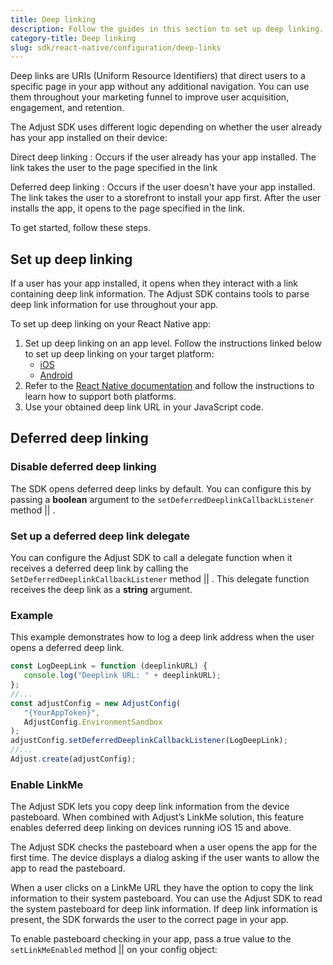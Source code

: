 ```yaml
---
title: Deep linking
description: Follow the guides in this section to set up deep linking.
category-title: Deep linking
slug: sdk/react-native/configuration/deep-links
---
```



Deep links are <Abbr>URIs (Uniform Resource Identifiers)</Abbr> that direct users to a specific page in your app without any additional navigation. You can use them throughout your marketing funnel to improve user acquisition, engagement, and retention.

The Adjust SDK uses different logic depending on whether the user already has your app installed on their device:

Direct deep linking
: Occurs if the user already has your app installed. The link takes the user to the page specified in the link

Deferred deep linking
: Occurs if the user doesn't have your app installed. The link takes the user to a storefront to install your app first. After the user installs the app, it opens to the page specified in the link.

To get started, follow these steps.

## Set up deep linking

If a user has your app installed, it opens when they interact with a link containing deep link information. The Adjust SDK contains tools to parse deep link information for use throughout your app.

To set up deep linking on your React Native app:

1. Set up deep linking on an app level. Follow the instructions linked below to set up deep linking on your target platform:
   - [iOS](/en/sdk/ios/configuration/deep-links)
   - [Android](/en/sdk/android/configuration/deep-links)
2. Refer to the [React Native documentation](https://reactnative.dev/docs/linking.html) and follow the instructions to learn how to support both platforms.
3. Use your obtained deep link URL in your JavaScript code.

## Deferred deep linking

### Disable deferred deep linking

The SDK opens deferred deep links by default. You can configure this by passing a **boolean** argument to the <Tooltip>`setDeferredDeeplinkCallbackListener` method || <SetShouldLaunchDeeplinkSig /></Tooltip>.

<SetShouldLaunchDeeplink />

### Set up a deferred deep link delegate

You can configure the Adjust SDK to call a delegate function when it receives a deferred deep link by calling the <Tooltip>`SetDeferredDeeplinkCallbackListener` method || <SetDeferredDeeplinkCallbackListenerSig /></Tooltip>. This delegate function receives the deep link as a **string** argument.

<SetDeferredDeeplinkCallbackListener />

### Example

This example demonstrates how to log a deep link address when the user opens a deferred deep link.

```jsx {1-3, 9}
const LogDeepLink = function (deeplinkURL) {
   console.log("Deeplink URL: " + deeplinkURL);
};
//...
const adjustConfig = new AdjustConfig(
   "{YourAppToken}",
   AdjustConfig.EnvironmentSandbox
);
adjustConfig.setDeferredDeeplinkCallbackListener(LogDeepLink);
//...
Adjust.create(adjustConfig);
```

### Enable LinkMe

The Adjust SDK lets you copy deep link information from the device pasteboard. When combined with Adjust’s LinkMe solution, this feature enables deferred deep linking on devices running iOS 15 and above.

<Callout type="important">

The Adjust SDK checks the pasteboard when a user opens the app for the first time. The device displays a dialog asking if the user wants to allow the app to read the pasteboard.

</Callout>

When a user clicks on a LinkMe URL they have the option to copy the link information to their system pasteboard. You can use the Adjust SDK to read the system pasteboard for deep link information. If deep link information is present, the SDK forwards the user to the correct page in your app.

To enable pasteboard checking in your app, pass a true value to the <Tooltip>`setLinkMeEnabled` method || <SetLinkMeEnabledSig /></Tooltip> on your config object:

<SetLinkMeEnabled />
